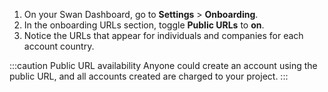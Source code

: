1. On your Swan Dashboard, go to **Settings** > **Onboarding**.
1. In the onboarding URLs section, toggle **Public URLs** to **on**.
1. Notice the URLs that appear for individuals and companies for each account country.

:::caution Public URL availability
Anyone could create an account using the public URL, and all accounts created are charged to your project.
:::

<br/>